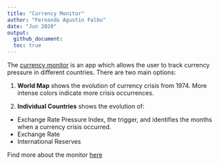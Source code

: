 ```yaml
---
title: "Currency Monitor"
author: "Fernando Agustin Falbo"
date: "Jun 2020"
output:
  github_document:
  toc: true
---
```

  
The [currency monitor](https://faf-econ.shinyapps.io/currency_crisis_monitor/) is an app which allows the user to track currency pressure in different countries. There are two main options:

1. **World Map** shows the evolution of currency crisis from 1974. More intense colors indicate more crisis occurrences.

2. **Individual Countries** shows the evolution of:
  - Exchange Rate Pressure Index, the trigger, and identifies the months when a currency crisis occurred.
  - Exchange Rate
  - International Reserves

Find more about the monitor [here](https://faf-econ.github.io/currency_contribution/methodology.html)

